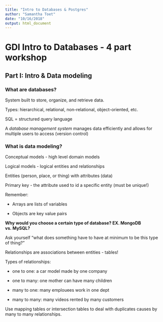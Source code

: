 ```yaml
---
title: "Intro to Databases & Postgres"
author: "Samantha Toet"
date: "10/16/2018"
output: html_document
---
```


# GDI Intro to Databases - 4 part workshop

## Part I: Intro & Data modeling

### What are databases?

System built to store, organize, and retrieve data. 

Types: hierarchical, relational, non-relational, object-oriented, etc.

SQL = structured query language

A *database management system* manages data efficiently and allows for multiple users to access (version control)

### What is data modeling?

Conceptual models - high level domain models

Logical models - logical entities and relationships 

Entities (person, place, or thing) with attributes (data)

Primary key - the attribute used to id a specific entity (must be unique!)

Remember:

- Arrays are lists of variables

- Objects are key value pairs 

**Why would you choose a certain type of database? EX. MongoDB vs. MySQL?**

Ask yourself "what does something have to have at minimum to be this type of thing?"

Relationships are associations between entities - tables! 

Types of relationships:

- one to one: a car model made by one company

- one to many: one mother can have many children

- many to one: many emplouees work in one dept

- many to many: many videos rented by many customers 

Use mapping tables or intersection tables to deal with duplicates causes by many to many relationships.










